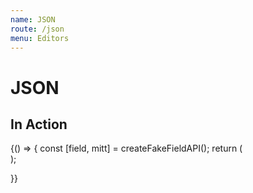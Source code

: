 ```yaml
---
name: JSON
route: /json
menu: Editors
---
```


# JSON


## In Action

<Playground>
  {() => {
    const [field, mitt] = createFakeFieldAPI();
    return (
      <div data-test-id="json-editor-integration-test">
        <JsonEditor field={field} isInitiallyDisabled={false} />
        <ActionsPlayground mitt={mitt} />
      </div>
    );

}}

</Playground>
